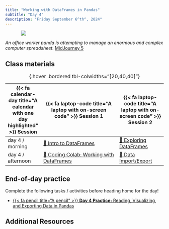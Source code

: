 ```yaml
---
title: "Working with DataFrames in Pandas"
subtitle: "Day 4"
description: "Friday September 6^th^, 2024"
---
```


::: {style="width: 80%; margin: auto;"}
![](images/dataframes.jpeg)
:::

:::{.gray-text .center-text}
*An office worker panda is attempting to manage an enormous and complex computer spreadsheet.* [MidJourney 5](https://www.midjourney.com/jobs/a5412bc0-5f50-4bea-a807-f21715a18abf?index=0)
:::

## Class materials

| {{< fa calendar-day title="A calendar with one day highlighted" >}} Session  | {{< fa laptop-code title="A laptop with on-screen code" >}} Session 1  |  {{< fa laptop-code title="A laptop with on-screen code" >}} Session 2 |
|-------------------|-----------------------------------------------------------------------------------------------------------------------------------------------------|----------------------------------------------------------------------------------|
| day 4 / morning   | [🐼 Intro to DataFrames](interactive-sessions/4a_dataframes.qmd){target="_blank"} | [🐼 Exploring DataFrames](live-coding/4b_exploring_dataframes.qmd) |
| day 4 / afternoon | [🙌 Coding Colab: Working with DataFrames](coding-colabs/4c_pandas_dataframes.qmd){target="_blank"} | [📝 Data Import/Export](live-coding/4d_data_import_export.qmd) |
: {.hover .bordered tbl-colwidths="[20,40,40]"} 

## End-of-day practice

Complete the following tasks / activities before heading home for the day!

- [{{< fa pencil title="A pencil" >}} **Day 4 Practice:** Reading, Visualizing, and Exporting Data in Pandas](eod-practice/eod-day4.qmd)

## Additional Resources
